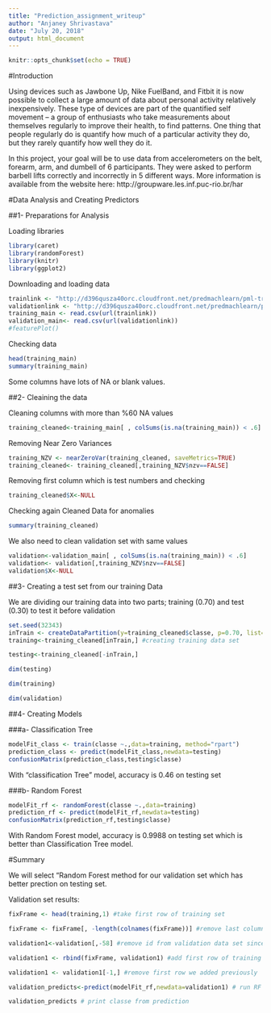---
title: "Prediction_assignment_writeup"
author: "Anjaney Shrivastava"
date: "July 20, 2018"
output: html_document
---

```{r setup, include=FALSE}
knitr::opts_chunk$set(echo = TRUE)
```

#Introduction

Using devices such as Jawbone Up, Nike FuelBand, and Fitbit it is now possible to collect a large amount of data about personal activity relatively inexpensively. These type of devices are part of the quantified self movement – a group of enthusiasts who take measurements about themselves regularly to improve their health, to find patterns. One thing that people regularly do is quantify how much of a particular activity they do, but they rarely quantify how well they do it.

In this project, your goal will be to use data from accelerometers on the belt, forearm, arm, and dumbell of 6 participants. They were asked to perform barbell lifts correctly and incorrectly in 5 different ways. More information is available from the website here: http://groupware.les.inf.puc-rio.br/har 


#Data Analysis and Creating Predictors

##1- Preparations for Analysis

Loading libraries
```{r ,echo=TRUE, message=FALSE,warning=FALSE,results='hide'}
library(caret)
library(randomForest)
library(knitr)
library(ggplot2)

```

Downloading and loading data
```{r ,echo=TRUE}
trainlink <- "http://d396qusza40orc.cloudfront.net/predmachlearn/pml-training.csv"
validationlink <- "http://d396qusza40orc.cloudfront.net/predmachlearn/pml-testing.csv"
training_main <- read.csv(url(trainlink))
validation_main<- read.csv(url(validationlink))
#featurePlot()
```

Checking data

```{r ,echo=TRUE, message=FALSE,warning=FALSE,results='hide'}
head(training_main)
summary(training_main) 
```

Some columns have lots of NA or blank values.

##2- Cleaining the data

Cleaning columns with more than %60 NA values

```{r ,echo=TRUE}
training_cleaned<-training_main[ , colSums(is.na(training_main)) < .6] #We are creating new variables cleaning unnecessarry NA Values
```


Removing Near Zero Variances

```{r ,echo=TRUE}
training_NZV <- nearZeroVar(training_cleaned, saveMetrics=TRUE)
training_cleaned<- training_cleaned[,training_NZV$nzv==FALSE]
```

Removing first column which is test numbers and checking 


```{r ,echo=TRUE}
training_cleaned$X<-NULL
```

Checking again Cleaned Data for anomalies

```{r ,echo=TRUE, message=FALSE,warning=FALSE,results='hide'}
summary(training_cleaned)

```


We also need to clean validation set with same values

```{r ,echo=TRUE}
validation<-validation_main[ , colSums(is.na(training_main)) < .6]
validation<- validation[,training_NZV$nzv==FALSE]
validation$X<-NULL
```


##3- Creating a test set from our training Data

We are dividing our training data into two parts; training (0.70) and test (0.30) to test it before validation

```{r ,echo=TRUE}
set.seed(32343)
inTrain <- createDataPartition(y=training_cleaned$classe, p=0.70, list=FALSE)
training<-training_cleaned[inTrain,] #creating training data set

testing<-training_cleaned[-inTrain,]

dim(testing)

```
```{r ,echo=TRUE}
dim(training)

```
```{r ,echo=TRUE}
dim(validation)

```


##4- Creating Models

###a-  Classification Tree

```{r ,echo=TRUE}
modelFit_class <- train(classe ~.,data=training, method="rpart")
prediction_class <- predict(modelFit_class,newdata=testing)
confusionMatrix(prediction_class,testing$classe)


```

With "classification Tree" model, accuracy is 0.46 on testing set


###b-  Random Forest


```{r ,echo=TRUE}
modelFit_rf <- randomForest(classe ~.,data=training)
prediction_rf <- predict(modelFit_rf,newdata=testing)
confusionMatrix(prediction_rf,testing$classe)

```

With Random Forest model, accuracy is 0.9988 on testing set which is better than Classification Tree model. 


#Summary

We will select "Random Forest method for our validation set which has better prection on testing set.

Validation set results:

```{r ,echo=TRUE}
fixFrame <- head(training,1) #take first row of training set

fixFrame <- fixFrame[, -length(colnames(fixFrame))] #remove last column (classe)

validation1<-validation[,-58] #remove id from validation data set since it is not needed for predict model. Now both have same amount of column

validation1 <- rbind(fixFrame, validation1) #add first row of training set to validation set, it somehow make column class same as testing and training sets

validation1 <- validation1[-1,] #remove first row we added previously

validation_predicts<-predict(modelFit_rf,newdata=validation1) # run RF method and it works well

validation_predicts # print classe from prediction

```
